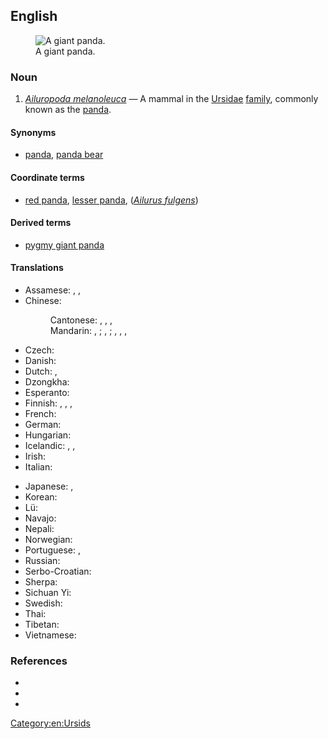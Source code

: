 ==English==
[[Image:Panda.jpg|thumb|A giant panda.]]

===Noun===
{{en-noun}}

# ''[[Ailuropoda melanoleuca]]'' &mdash; A mammal in the [[Ursidae]] [[family]], commonly known as the [[panda]].

====Synonyms====
* {{sense|mammal}} [[panda]], [[panda bear]]

====Coordinate terms====
* {{sense|mammal}} [[red panda]], [[lesser panda]], (''[[Ailurus fulgens]]'')

====Derived terms====
* [[pygmy giant panda]]

====Translations====
{{trans-top|mammal}}
* Assamese: {{t+|as|বৰ পাণ্ডা}}, {{t+|as|ডাঙৰ পাণ্ডা}}, {{t+|as|পাণ্ডা ভালুক}}
* Chinese:
*: Cantonese: {{t|yue|熊貓|sc=Hani}}, {{t|yue|熊猫|tr=hung4 maau1|sc=Hani}}, {{t|yue|大熊貓|sc=Hani}}, {{t|yue|大熊猫|tr=daai6 hung4 maau1|sc=Hani}}
*: Mandarin: {{t+|cmn|熊貓|sc=Hani}}, {{t+|cmn|熊猫|tr=xióngmāo|sc=Hani}}; {{t+|cmn|大熊貓|sc=Hani}}, {{t+|cmn|大熊猫|tr=dàxióngmāo|sc=Hani}}; {{t+|cmn|貓熊|sc=Hani}}, {{t+|cmn|猫熊|tr=māoxióng|sc=Hani}}, {{t+|cmn|大貓熊|sc=Hani}}, {{t+|cmn|大猫熊|tr=dàmāoxióng|sc=Hani}}
* Czech: {{t|cs|panda velká|f}}
* Danish: {{t|da|panda|m}}
* Dutch: {{t+|nl|panda|m}}, {{t|nl|pandabeer|m}}
* Dzongkha: {{t-needed|dz}}
* Esperanto: {{t|eo|granda pando}}
* Finnish: {{t+|fi|isopanda}}, {{t+|fi|jättiläispanda}}, {{t+|fi|panda}}, {{t+|fi|pandakarhu}}
* French: {{t|fr|ours panda|m}}
* German: {{t+|de|Panda}}
* Hungarian: {{t|hu|óriáspanda}}
* Icelandic: {{t|is|panda|f}}, {{t|is|pandabjörn|m}}, {{t|is|pandabirna|f}}
* Irish: {{t|ga|ollphanda|m}}
* Italian: {{t|it|panda gigante|m}}
{{trans-mid}}
* Japanese: {{t+|ja|ジャイアントパンダ|tr=jaiantopanda}}, {{t+|ja|大熊猫|tr=ōkumaneko|sc=Jpan}}
* Korean: {{t|ko|판다}}
* Lü: {{t-needed|khb}}
* Navajo: {{t|nv|shash łizhin dóó łigaígíí}}
* Nepali: {{t-needed|ne}}
* Norwegian: {{t+|no|panda|m}}
* Portuguese: {{t+|pt|panda|m}}, {{t|pt|panda-gigante|m}}
* Russian: {{t+|ru|па́нда|f}}
* Serbo-Croatian: {{t+|sh|panda|f}}
* Sherpa: {{t-needed|xsr}}
* Sichuan Yi: {{t|ii|ꊉꏲ}}
* Swedish: {{t+|sv|panda|c}}
* Thai: {{t+|th|หมีแพนด้า|tr=mi-pan-da}}
* Tibetan: {{t|bo|དོམ་ཁྲ}}
* Vietnamese: {{t|vi|gấu trúc lớn}}
{{trans-bottom}}

===References===
* {{pedia}}
* {{specieslite|Ailuropoda melanoleuca|i=1}}
* {{comcatlite|Ailuropoda melanoleuca|i=1}}

[[Category:en:Ursids]]